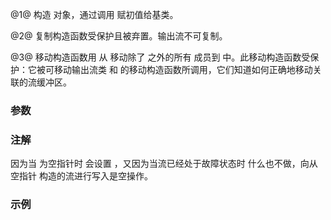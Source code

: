 {{cpp/io/basic_ostream/title|basic_ostream}}
{{cpp/io/basic_ostream/navbar}}
{{dcl begin}}
{{dcl|num=1|1=
explicit basic_ostream( std::basic_streambuf&lt;CharT, Traits&gt;* sb );
}}
{{dcl|num=2|since=c++11|1=
protected:
basic_ostream( const basic_ostream&amp; rhs ) = delete;
}}
{{dcl|num=3|since=c++11|1=
protected:
basic_ostream( basic_ostream&amp;&amp; rhs );
}}
{{dcl end}}

@1@ 构造 {{tt|basic_ostream}} 对象，通过调用 {{lc|std::basic_ios::init|basic_ios::init(sb)}} 赋初值给基类。

@2@ 复制构造函数受保护且被弃置。输出流不可复制。

@3@ 移动构造函数用 {{tt|basic_ios&lt;CharT, Traits&gt;::move(rhs)}} 从 {{c|rhs}} 移动除了 {{tt|rdbuf()}} 之外的所有 {{tt|basic_ios}} 成员到 {{c|*this}} 中。此移动构造函数受保护：它被可移动输出流类 {{lc|std::basic_ofstream}} 和 {{lc|std::basic_ostringstream}} 的移动构造函数所调用，它们知道如何正确地移动关联的流缓冲区。

===参数===
{{par begin}}
{{par | sb |用作输出序列的流缓冲区}}
{{par | rhs |初始化来源的 basic_ostream}}
{{par end}}

===注解===
因为当 {{c|sb}} 为空指针时 {{lc|std::basic_ios::init|basic_ios::init(sb)}} 会设置 {{tt|badbit}}，又因为当流已经处于故障状态时 {{l2tt|cpp/io/basic_ostream/sentry}} 什么也不做，向从空指针 {{c|sb}} 构造的流进行写入是空操作。

===示例===
{{example
|code=
#include &lt;iostream&gt;
#include &lt;sstream&gt;
#include &lt;utility&gt;

int main()
{
    // 错误：复制构造函数被删除
//  std::ostream myout(std::cout);

    // OK：与 cout 共享缓冲
    std::ostream myout(std::cout.rdbuf());

    // 错误：移动构造函数受保护
//  std::ostream s2(std::move(std::ostringstream() &lt;&lt; 7.1));    

    // OK：通过派生类调用移动构造函数
    std::ostringstream s2(std::ostringstream() &lt;&lt; 7.1);
    myout &lt;&lt; s2.str() &lt;&lt; '\n';

    std::ostream dev_null{nullptr}; // 见上文的注解
    dev_null &lt;&lt; "no-op";
}
|output=
7.1
}}

{{langlinks|de|en|es|fr|it|ja|pt|ru}}